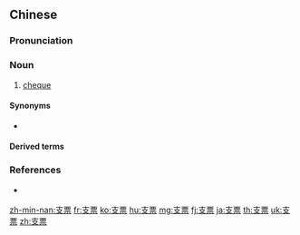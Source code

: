 ==Chinese==
{{zh-forms}}

===Pronunciation===
{{zh-pron
|m=zhīpiào
|c=zi1 piu3
|h=pfs=chṳ̂-peu/chṳ̂-pêu
|mn=chi-phiò/qz,xm:ki-phiò
|ma=Zh-zhipiào.ogg
|cat=n
}}

===Noun===
{{zh-noun}}

# [[cheque]] {{zh-mw|張}}

====Synonyms====
* {{qualifier|Taiwan Min Nan}} {{zh-l|手形}}

====Derived terms====
{{zh-der|人頭支票|劃線支票|平行線支票|支票機|旅行支票|空頭支票|軋支票|遠期支票}}

===References===
* {{qualifier|Min Nan}} {{thcwd|1066}}

{{zh-cat|Advanced}}

[[zh-min-nan:支票]]
[[fr:支票]]
[[ko:支票]]
[[hu:支票]]
[[mg:支票]]
[[fj:支票]]
[[ja:支票]]
[[th:支票]]
[[uk:支票]]
[[zh:支票]]